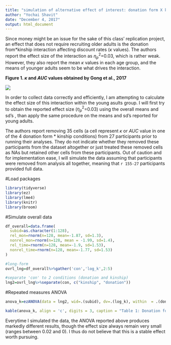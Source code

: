 ```yaml
---
title: "simulation of alternative effect of interest: donation form X kinship interaction affecting discount rates"
author: "Yochai Shavit"
date: "December 4, 2017"
output: html_document
---
```


Since money might be an issue for the sake of this class' replication project, an effect that does not require recruiting older adults is the donation from*kinship interaction affecting discount rates ($\kappa$ values). The authors report the effect size of the interaction as $\eta_p^2$=0.03, which is rather weak. However, they also report the mean $\kappa$ values in each age group, and the means of younger adults seem to be what drives the interaction. 

**Figure 1. $\kappa$ and *AUC* values obtained by Gong et al., 2017**

![](k_AUC_means.png)

In order to collect data correctly and efficiently, I am attempting to calculate the effect size of this interaction within the young asults group. I will first try to obtain the reported effect size ($\eta_p^2$=0.03) using the overall means and sd's , than apply the same procedure on the means and sd's reported for young adults. 

The authors report removing 35 cells (a cell represent $\kappa$ or *AUC* value in one of the 4 donation form * kinship conditions) from 27 participants prior to running their analyses. They do not indicate whether they removed these participants from the dataset altogether or just treated these removed cells as NAs but retained other cells from these participants. Out of caution and for implementation ease, I will simulate the data assuming that participants were removed from analysis all together, meaning that `r 155-27` participants provided full data.

#Load packages
```r
library(tidyverse)
library(ez)
library(lme4)
library(knitr)
library(broom)
```


#Simulate overall data
```r
df_overall=data.frame(
  subid=as.character(1:128),
  rel_mon=rnorm(n=128, mean=-1.87, sd=1.3),
  nonrel_mon=rnorm(n=128, mean = -1.99, sd=1.4),
  rel_time=rnorm(n=128, mean=-1.9, sd=1.53),
  nonrel_time=rnorm(n=128, mean=-1.77, sd=1.53)
)

#long-form
ovrl_lng=df_overall%>%gather('con','log_k',2:5)

#separate 'con' to 2 conditions (donation and kinship)
lng2=ovrl_lng%>%separate(con, c("kinship", "donation"))
```

#Repeated measures ANOVA
```r
anova_k=ezANOVA(data = lng2, wid=.(subid), dv=.(log_k), within  = .(donation, kinship), type = 3) #-> type=3 to emulate SPSS, indicate that age_grp is observed (rather than manipulated) to get more accurate eta_sq

kable(anova_k, align = 'c', digits = 3, caption = "Table 1: Donation form X Kinship interaction, overall data")

```

Everytime I simulated the data, the ANOVA reported above produces markedly different results, though the effect size always remain very small (ranges between 0.02 and 0). I thus do not believe that this is a stable effect worth pursuing. 

